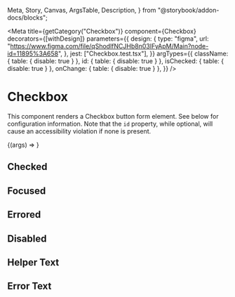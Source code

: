   Meta,
  Story,
  Canvas,
  ArgsTable,
  Description,
} from "@storybook/addon-docs/blocks";


<Meta
  title={getCategory("Checkbox")}
  component={Checkbox}
  decorators={[withDesign]}
  parameters={{
    design: {
      type: "figma",
      url:
        "https://www.figma.com/file/qShodlfNCJHb8n03IFyApM/Main?node-id=11895%3A658",
    },
    jest: ["Checkbox.test.tsx"],
  }}
  argTypes={{
    className: { table: { disable: true } },
    id: { table: { disable: true } },
    isChecked: { table: { disable: true } },
    onChange: { table: { disable: true } },
  }}
/>

# Checkbox

<Description of={Checkbox} />

This component renders a Checkbox button form element. See below for configuration information. Note that the `id` property, while optional, will
cause an accessibility violation if none is present.

<Canvas withToolbar>
  <Story
    name="Checkbox"
    args={{
      labelText: "Test Label",
      showLabel: true,
      id: "test_id",
      name: "test_name",
      value: "1",
      isDisabled: false,
      isRequired: false,
      isInvalid: false,
      helperText: "This is the helper text!",
      errorText: "This is the error text :(",
    }}
  >
    {(args) => <Checkbox {...args} />}
  </Story>
</Canvas>

<ArgsTable story="Checkbox" />

## Checked

<Canvas>
  <DSProvider>
    <Checkbox labelText="I am checked" isChecked value="1" />
  </DSProvider>
</Canvas>

## Focused

<Canvas>
  <DSProvider>
    <Checkbox labelText="Click or tab to the Checkbox to see its focus state" />
  </DSProvider>
</Canvas>

## Errored

<Canvas>
  <DSProvider>
    <HStack>
      <Checkbox isInvalid labelText="I am in an error state" />
      <Checkbox
        isInvalid
        isChecked
        labelText="I am checked in an error state"
      />
    </HStack>
  </DSProvider>
</Canvas>

## Disabled

<Canvas>
  <DSProvider>
    <HStack>
      <Checkbox isDisabled labelText="I am disabled" />
    </HStack>
  </DSProvider>
</Canvas>

## Helper Text

<Canvas>
  <DSProvider>
    <Checkbox
      name="testHelperText"
      labelText="I have helper text"
      helperText="I am the helper text for this Checkbox"
    />
  </DSProvider>
</Canvas>

## Error Text

<Canvas>
  <DSProvider>
    <Checkbox
      name="testErrorText"
      labelText="I have error text"
      errorText="I am the error text for this Checkbox"
      isInvalid
    />
  </DSProvider>
</Canvas>

